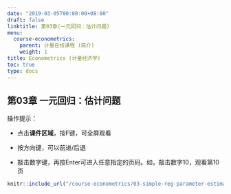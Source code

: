 ```yaml
---
date: "2019-03-05T00:00:00+08:00"
draft: false
linktitle: 第03章(一元回归：估计问题)
menu:
  course-econometrics:
    parent: 计量在线课程 (简介)
    weight: 1
title: Econometrics (计量经济学)
toc: true
type: docs
---
```


## 第03章 一元回归：估计问题

操作提示：

- 点击**课件区域**，按F键，可全屏观看

- 按方向键，可以前进/后退

- 敲击数字键，再按Enter可进入任意指定的页码。如，敲击数字10，观看第10页

```r
knitr::include_url("/course-econometrics/03-simple-reg-parameter-estimate-slide.html")
```

